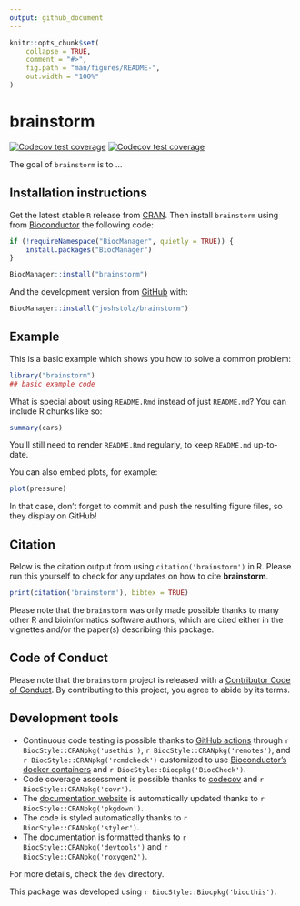 ```yaml
---
output: github_document
---
```


<!-- README.md is generated from README.Rmd. Please edit that file -->

```r
knitr::opts_chunk$set(
    collapse = TRUE,
    comment = "#>",
    fig.path = "man/figures/README-",
    out.width = "100%"
)
```

# brainstorm

<!-- badges: start -->
[![Codecov test coverage](https://codecov.io/gh/joshstolz/brainstorm/branch/master/graph/badge.svg)](https://codecov.io/gh/joshstolz/brainstorm?branch=master)
[![Codecov test coverage](https://codecov.io/gh/LieberInstitute/brainstorm_package/branch/master/graph/badge.svg)](https://codecov.io/gh/LieberInstitute/brainstorm_package?branch=master)
<!-- badges: end -->

The goal of `brainstorm` is to ...

## Installation instructions

Get the latest stable `R` release from [CRAN](http://cran.r-project.org/). Then install `brainstorm` using from [Bioconductor](http://bioconductor.org/) the following code:

```r
if (!requireNamespace("BiocManager", quietly = TRUE)) {
    install.packages("BiocManager")
}

BiocManager::install("brainstorm")
```

And the development version from [GitHub](https://github.com/) with:

```r
BiocManager::install("joshstolz/brainstorm")
```
## Example

This is a basic example which shows you how to solve a common problem:

```r
library("brainstorm")
## basic example code
```

What is special about using `README.Rmd` instead of just `README.md`? You can include R chunks like so:

```r
summary(cars)
```

You'll still need to render `README.Rmd` regularly, to keep `README.md` up-to-date.

You can also embed plots, for example:

```r
plot(pressure)
```

In that case, don't forget to commit and push the resulting figure files, so they display on GitHub!

## Citation

Below is the citation output from using `citation('brainstorm')` in R. Please
run this yourself to check for any updates on how to cite __brainstorm__.

```r
print(citation('brainstorm'), bibtex = TRUE)
```

Please note that the `brainstorm` was only made possible thanks to many other R and bioinformatics software authors, which are cited either in the vignettes and/or the paper(s) describing this package.

## Code of Conduct

Please note that the `brainstorm` project is released with a [Contributor Code of Conduct](https://contributor-covenant.org/version/2/0/CODE_OF_CONDUCT.html). By contributing to this project, you agree to abide by its terms.

## Development tools

* Continuous code testing is possible thanks to [GitHub actions](https://www.tidyverse.org/blog/2020/04/usethis-1-6-0/)  through `r BiocStyle::CRANpkg('usethis')`, `r BiocStyle::CRANpkg('remotes')`, and `r BiocStyle::CRANpkg('rcmdcheck')` customized to use [Bioconductor's docker containers](https://www.bioconductor.org/help/docker/) and `r BiocStyle::Biocpkg('BiocCheck')`.
* Code coverage assessment is possible thanks to [codecov](https://codecov.io/gh) and `r BiocStyle::CRANpkg('covr')`.
* The [documentation website](http://.github.io/brainstorm) is automatically updated thanks to `r BiocStyle::CRANpkg('pkgdown')`.
* The code is styled automatically thanks to `r BiocStyle::CRANpkg('styler')`.
* The documentation is formatted thanks to `r BiocStyle::CRANpkg('devtools')` and `r BiocStyle::CRANpkg('roxygen2')`.

For more details, check the `dev` directory.

This package was developed using `r BiocStyle::Biocpkg('biocthis')`.



